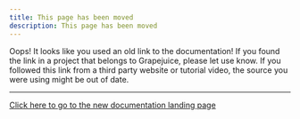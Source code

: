 ```yaml
---
title: This page has been moved
description: This page has been moved
---
```


Oops! It looks like you used an old link to the documentation!
If you found the link in a project that belongs to Grapejuice, please let use know.
If you followed this link from a third party website or tutorial video, the source you were using might be out of date.

---

<a href="/grapejuice/start-here">Click here to go to the new documentation landing page</a>
